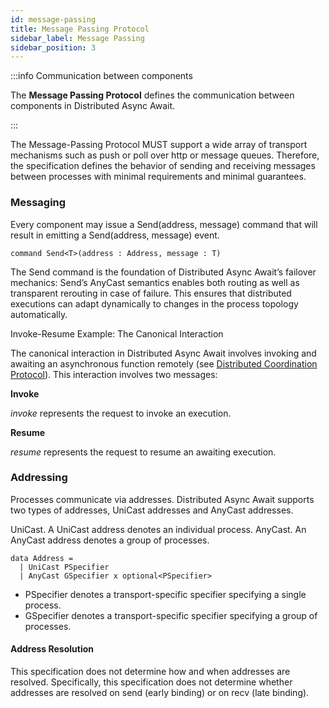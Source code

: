 ```yaml
---
id: message-passing
title: Message Passing Protocol
sidebar_label: Message Passing
sidebar_position: 3
---
```


:::info Communication between components

The **Message Passing Protocol** defines the communication between components in Distributed Async Await.

:::

The Message-Passing Protocol MUST support a wide array of transport mechanisms such as push or poll over http or message queues.
Therefore, the specification defines the behavior of sending and receiving messages between processes with minimal requirements and minimal guarantees.

### Messaging

Every component may issue a Send(address, message) command that will result in emitting a Send(address, message) event.

```text
command Send<T>(address : Address, message : T)
```

The Send command is the foundation of Distributed Async Await’s failover mechanics: Send’s AnyCast semantics enables both routing as well as transparent rerouting in case of failure.
This ensures that distributed executions can adapt dynamically to changes in the process topology automatically.

Invoke-Resume Example: The Canonical Interaction

The canonical interaction in Distributed Async Await involves invoking and awaiting an asynchronous function remotely (see [Distributed Coordination Protocol](/specification/execution-model/coordination-protocol)).
This interaction involves two messages:

**Invoke**

_invoke_ represents the request to invoke an execution.

**Resume**

_resume_ represents the request to resume an awaiting execution.

### Addressing

Processes communicate via addresses. Distributed Async Await supports two types of addresses, UniCast addresses and AnyCast addresses.

UniCast. A UniCast address denotes an individual process.
AnyCast. An AnyCast address denotes a group of processes.

```text
data Address =
  | UniCast PSpecifier
  | AnyCast GSpecifier x optional<PSpecifier>
```

- PSpecifier denotes a transport-specific specifier specifying a single process.
- GSpecifier denotes a transport-specific specifier specifying a group of processes.

#### Address Resolution

This specification does not determine how and when addresses are resolved.
Specifically, this specification does not determine whether addresses are resolved on send (early binding) or on recv (late binding).
